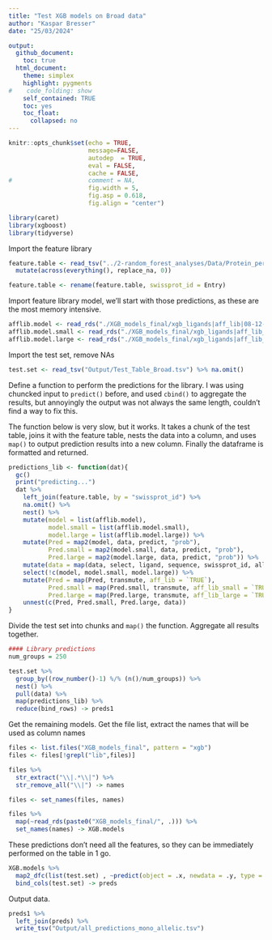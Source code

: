 ```yaml
---
title: "Test XGB models on Broad data"
author: "Kaspar Bresser"
date: "25/03/2024"

output: 
  github_document:
    toc: true
  html_document: 
    theme: simplex
    highlight: pygments
#    code_folding: show
    self_contained: TRUE
    toc: yes
    toc_float:
      collapsed: no
---
```




```r
knitr::opts_chunk$set(echo = TRUE,
                      message=FALSE,
                      autodep  = TRUE,
                      eval = FALSE,
                      cache = FALSE,
#                     comment = NA,
                      fig.width = 5,
                      fig.asp = 0.618,
                      fig.align = "center")
```


```r
library(caret)
library(xgboost)
library(tidyverse)
```

Import the feature library

```r
feature.table <- read_tsv("../2-random_forest_analyses/Data/Protein_per_Uniprot_entry_library_v3.csv.zip") %>% 
  mutate(across(everything(), replace_na, 0))

feature.table <- rename(feature.table, swissprot_id = Entry)
```




Import feature library model, we'll start with those predictions, as these are the most memory intensive. 


```r
afflib.model <- read_rds("./XGB_models_final/xgb_ligands|aff_lib|08-12-2023.RDS")
afflib.model.small <- read_rds("./XGB_models_final/xgb_ligands|aff_lib_small|08-12-2023.RDS")
afflib.model.large <- read_rds("./XGB_models_final/xgb_ligands|aff_lib_2|08-12-2023.RDS")

```

Import the test set, remove NAs

```r
test.set <- read_tsv("Output/Test_Table_Broad.tsv") %>% na.omit()
```

Define a function to perform the predictions for the library. I was using chuncked input to `predict()` before, and used `cbind()` to aggregate the results, but annoyingly the output was not always the same length, couldn't find a way to fix this. 

The function below is very slow, but it works. It takes a chunk of the test table, joins it with the feature table, nests the data into a column, and uses `map()` to output prediction results into a new column. Finally the dataframe is formatted and returned. 

```r
predictions_lib <- function(dat){
  gc()
  print("predicting...")
  dat %>% 
    left_join(feature.table, by = "swissprot_id") %>% 
    na.omit() %>% 
    nest() %>% 
    mutate(model = list(afflib.model),
           model.small = list(afflib.model.small),
           model.large = list(afflib.model.large)) %>% 
    mutate(Pred = map2(model, data, predict, "prob"),
           Pred.small = map2(model.small, data, predict, "prob"),
           Pred.large = map2(model.large, data, predict, "prob")) %>% 
    mutate(data = map(data, select, ligand, sequence, swissprot_id, allele)) %>% 
    select(!c(model, model.small, model.large)) %>% 
    mutate(Pred = map(Pred, transmute, aff_lib = `TRUE`),
           Pred.small = map(Pred.small, transmute, aff_lib_small = `TRUE`),
           Pred.large = map(Pred.large, transmute, aff_lib_large = `TRUE`)) %>% 
    unnest(c(Pred, Pred.small, Pred.large, data)) 
}
```


Divide the test set into chunks and `map()` the function. Aggregate all results together.

```r
#### Library predictions
num_groups = 250

test.set %>% 
  group_by((row_number()-1) %/% (n()/num_groups)) %>%
  nest() %>% 
  pull(data) %>%
  map(predictions_lib) %>% 
  reduce(bind_rows) -> preds1
```

Get the remaining models. Get the file list, extract the names that will be used as column names

```r
files <- list.files("XGB_models_final", pattern = "xgb")
files <- files[!grepl("lib",files)]

files %>% 
  str_extract("\\|.*\\|") %>% 
  str_remove_all("\\|") -> names

files <- set_names(files, names)

files %>% 
  map(~read_rds(paste0("XGB_models_final/", .))) %>% 
  set_names(names) -> XGB.models
```

These predictions don't need all the features, so they can be immediately performed on the table in 1 go. 

```r
XGB.models %>% 
  map2_dfc(list(test.set) , ~predict(object = .x, newdata = .y, type = "prob")$`TRUE`) %>% 
  bind_cols(test.set) -> preds
```

Output data. 

```r
preds1 %>% 
  left_join(preds) %>% 
  write_tsv("Output/all_predictions_mono_allelic.tsv")
```



